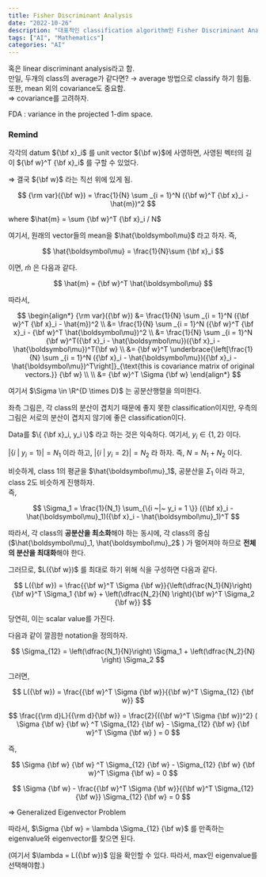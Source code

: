 ```yaml
---
title: Fisher Discriminant Analysis
date: "2022-10-26"
description: "대표적인 classification algorithm인 Fisher Discriminant Analysis(FDA)를 알아보자."
tags: ["AI", "Mathematics"]
categories: "AI"
---
```


혹은 linear discriminant analysis라고 함. \
만일, 두개의 class의 average가 같다면? → average 방법으로 classify 하기 힘듦. \
또한, mean 외의 covariance도 중요함. \
⇒ covariance를 고려하자.

FDA : variance in the projected 1-dim space.

### Remind

각각의 datum ${\bf x}_i$ 를 unit vector ${\bf w}$에 사영하면, 사영된 벡터의 길이 ${\bf w}^T {\bf x}_i$ 를 구할 수 있었다.

⇒ 결국 ${\bf w}$ 라는 직선 위에 있게 됨.

$$
{\rm var}({\bf w}) = \frac{1}{N} \sum _{i = 1}^N ({\bf w}^T {\bf x}_i - \hat{m})^2
$$

where $\hat{m} = \sum {\bf w}^T {\bf x}_i / N$

여기서, 원래의 vector들의 mean을 $\hat{\boldsymbol\mu}$ 라고 하자. 즉,

$$
\hat{\boldsymbol\mu} = \frac{1}{N}\sum {\bf x}_i
$$

이면, $\hat{m}$ 은 다음과 같다.

$$
\hat{m} = {\bf w}^T \hat{\boldsymbol\mu}
$$

따라서,

$$
\begin{align*}
{\rm var}({\bf w}) &= \frac{1}{N} \sum _{i = 1}^N ({\bf w}^T {\bf x}_i - \hat{m})^2
\\
&= \frac{1}{N} \sum _{i = 1}^N ({\bf w}^T {\bf x}_i - {\bf w}^T \hat{\boldsymbol\mu})^2 \\
&= \frac{1}{N} \sum _{i = 1}^N {\bf w}^T({\bf x}_i - \hat{\boldsymbol\mu})({\bf x}_i - \hat{\boldsymbol\mu})^T{\bf w} \\
&= {\bf w}^T \underbrace{\left[\frac{1}{N} \sum _{i = 1}^N ({\bf x}_i - \hat{\boldsymbol\mu})({\bf x}_i - \hat{\boldsymbol\mu})^T\right]}_{\text{this is covariance matrix of original vectors.}} {\bf w} \\ \\
&= {\bf w}^T \Sigma {\bf w}
\end{align*}
$$

여기서 $\Sigma  \in \R^{D \times D}$ 는 공분산행렬을 의미한다.

좌측 그림은, 각 class의 분산이 겹치기 때문에 좋지 못한 classification이지만, 우측의 그림은 서로의 분산이 겹치지 않기에 좋은 classification이다.

Data를 $\{ {\bf x}_i, y_i \}$ 라고 하는 것은 익숙하다. 여기서, $y_i \in \{1,2 \}$ 이다.

$|\{ i  ~|~ y_i = 1 \}| = N_1$ 이라 하고, $|\{ i  ~|~ y_i = 2 \}| = N_2$ 라 하자. 즉, $N = N_1 + N_2$ 이다.

비슷하게, class 1의 평균을 $\hat{\boldsymbol\mu}_1$, 공분산을 $\Sigma_1$ 이라 하고, class 2도 비슷하게 진행하자. \
즉,

$$
\Sigma_1  = \frac{1}{N_1} \sum_{\{i  ~|~ y_i = 1 \}} ({\bf x}_i - \hat{\boldsymbol\mu}_1)({\bf x}_i - \hat{\boldsymbol\mu}_1)^T
$$

따라서, 각 class의 **공분산을 최소화**해야 하는 동시에, 각 class의 중심($\hat{\boldsymbol\mu}_1, \hat{\boldsymbol\mu}_2$ ) 가 멀어져야 하므로 **전체의 분산을 최대화**해야 한다.

그러므로, $L({\bf w})$ 를 최대로 하기 위해 식을 구성하면 다음과 같다.

$$
L({\bf w}) = \frac{{\bf w}^T \Sigma {\bf w}}{\left(\dfrac{N_1}{N}\right) {\bf w}^T \Sigma_1 {\bf w} + \left(\dfrac{N_2}{N} \right){\bf w}^T  \Sigma_2 {\bf w}}
$$

당연히, 이는 scalar value를 가진다.

다음과 같이 깔끔한 notation을 정의하자.

$$
\Sigma_{12} = \left(\dfrac{N_1}{N}\right)  \Sigma_1  + \left(\dfrac{N_2}{N}  \right) \Sigma_2
$$

그러면,

$$
L({\bf w}) = \frac{{\bf w}^T \Sigma {\bf w}}{{\bf w}^T \Sigma_{12} {\bf w}}
$$

$$
\frac{{\rm d}L}{{\rm d}{\bf w}} = \frac{2}{({\bf w}^T \Sigma {\bf w})^2} ( \Sigma {\bf w} {\bf w} ^T \Sigma_{12} {\bf w} - \Sigma_{12} {\bf w} {\bf w}^T \Sigma {\bf w} ) = 0
$$

즉,

$$
\Sigma {\bf w} {\bf w} ^T \Sigma_{12} {\bf w} - \Sigma_{12} {\bf w} {\bf w}^T \Sigma {\bf w} = 0
$$

$$
\Sigma {\bf w} - \frac{{\bf w}^T \Sigma {\bf w}}{{\bf w}^T \Sigma_{12} {\bf w}} \Sigma_{12} {\bf w} = 0
$$

⇒ Generalized Eigenvector Problem

따라서, $\Sigma {\bf w} = \lambda \Sigma_{12} {\bf w}$ 를 만족하는 eigenvalue와 eigenvector를 찾으면 된다.

(여기서 $\lambda = L({\bf w})$ 임을 확인할 수 있다. 따라서, max인 eigenvalue를 선택해야함.)
